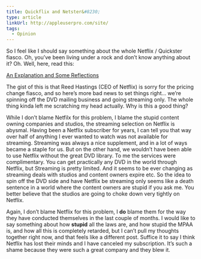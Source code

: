 ```yaml
---
title: Quickflix and Netster&#8230;
type: article
linkUrl: http://appleuserpro.com/site/
tags:
  - Opinion
---
```


So I feel like I should say something about the whole Netflix / Quickster fiasco. Oh, you’ve been living under a rock and don’t know anything about it? Oh. Well, here, read this:

[An Explanation and Some Reflections](http://blog.netflix.com/2011/09/explanation-and-some-reflections.html)

The gist of this is that Reed Hastings (CEO of Netflix) is sorry for the pricing change fiasco, and so here’s more bad news to set things right… we’re spinning off the DVD mailing business and going streaming only. The whole thing kinda left me scratching my head actually. Why is this a good thing?

While I don’t blame Netfilx for this problem, I blame the stupid content owning companies and studios, the streaming selection on Netflix is abysmal. Having been a Netflix subscriber for years, I can tell you that way over half of anything I ever wanted to watch was not available for streaming. Streaming was always a nice supplement, and in a lot of ways became a staple for us. But on the other hand, we wouldn’t have been able to use Netflix without the great DVD library. To me the services were complimentary. You can get practically any DVD in the world through Netflix, but Streaming is pretty limited. And it seems to be ever changing as streaming deals with studios and content owners expire etc. So the idea to spin off the DVD side and have Netflix be streaming only seems like a death sentence in a world where the content owners are stupid if you ask me. You better believe that the studios are going to choke down very tightly on Netflix.

Again, I don’t blame Netflix for this problem, I **do** blame them for the way they have conducted themselves in the last couple of months. I would like to say something about how **stupid** all the laws are, and how stupid the MPAA is, and how all this is completely retarded, but I can’t pull my thoughts together right now, and that feels like a different post. Suffice it to say I think Netflix has lost their minds and I have canceled my subscription. It’s such a shame because they were such a great company and they blew it.
